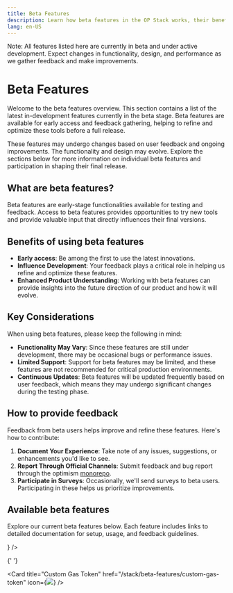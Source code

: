 ```yaml
---
title: Beta Features
description: Learn how beta features in the OP Stack works, their benefits, and how to provide feedbacks.
lang: en-US
---
```



<Callout type="warning">
  Note: All features listed here are currently in beta and under active
  development. Expect changes in functionality, design, and performance as we
  gather feedback and make improvements.
</Callout>

# Beta Features

Welcome to the beta features overview. This section contains a list of the latest in-development features currently in the beta stage. Beta features are available for early access and feedback gathering, helping to refine and optimize these tools before a full release.

These features may undergo changes based on user feedback and ongoing improvements. The functionality and design may evolve. Explore the sections below for more information on individual beta features and participation in shaping their final release.

## What are beta features?

Beta features are early-stage functionalities available for testing and feedback. Access to beta features provides opportunities to try new tools and provide valuable input that directly influences their final versions.

## Benefits of using beta features

*   **Early access**: Be among the first to use the latest innovations.
*   **Influence Development**: Your feedback plays a critical role in helping us refine and optimize these features.
*   **Enhanced Product Understanding**: Working with beta features can provide insights into the future direction of our product and how it will evolve.

## Key Considerations

When using beta features, please keep the following in mind:

*   **Functionality May Vary**: Since these features are still under development, there may be occasional bugs or performance issues.
*   **Limited Support**: Support for beta features may be limited, and these features are not recommended for critical production environments.
*   **Continuous Updates**: Beta features will be updated frequently based on user feedback, which means they may undergo significant changes during the testing phase.

## How to provide feedback

Feedback from beta users helps improve and refine these features. Here's how to contribute:

1.  **Document Your Experience**: Take note of any issues, suggestions, or enhancements you'd like to see.
2.  **Report Through Official Channels**: Submit feedback and bug report through the optimism [monorepo](https://github.com/ethereum-optimism/optimism/issues).
3.  **Participate in Surveys**: Occasionally, we'll send surveys to beta users. Participating in these helps us prioritize improvements.

## Available beta features

Explore our current beta features below. Each feature includes links to detailed documentation for setup, usage, and feedback guidelines.

<Cards>
  <Card title="Alt-DA Mode" href="/stack/beta-features/alt-da-mode" icon={<img src="/img/icons/shapes.svg" />} />

{' '}

<Card
  title="Custom Gas Token"
  href="/stack/beta-features/custom-gas-token"
  icon={<img src="/img/icons/shapes.svg" />}
/>

</Cards>
